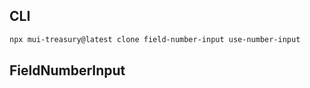 
<Meta title="Field/Number/Input" />

## CLI

```sh
npx mui-treasury@latest clone field-number-input use-number-input
```

## FieldNumberInput

<Source code={raw} language="tsx" />
